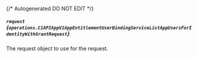 {/* Autogenerated DO NOT EDIT  */}

##### `request` *{`operations.C1APIAppV1AppEntitlementUserBindingServiceListAppUsersForIdentityWithGrantRequest`}*
The request object to use for the request.

<Collapsible openLabel={Labels.showProperties} closeLabel={Labels.hideProperties}>
  <C1APIAppV1AppEntitlementUserBindingServiceListAppUsersForIdentityWithGrantRequest />
</Collapsible>


